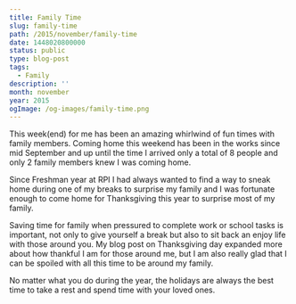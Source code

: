 ```yaml
---
title: Family Time
slug: family-time
path: /2015/november/family-time
date: 1448020800000
status: public
type: blog-post
tags:
  - Family
description: ''
month: november
year: 2015
ogImage: /og-images/family-time.png
---
```




This week(end) for me has been an amazing whirlwind of fun times with family
members. Coming home this weekend has been in the works since mid September and
up until the time I arrived only a total of 8 people and only 2 family members
knew I was coming home.

Since Freshman year at RPI I had always wanted to find a way to sneak home
during one of my breaks to surprise my family and I was fortunate enough to come
home for Thanksgiving this year to surprise most of my family.

Saving time for family when pressured to complete work or school tasks is
important, not only to give yourself a break but also to sit back an enjoy life
with those around you. My blog post on Thanksgiving day expanded more about how
thankful I am for those around me, but I am also really glad that I can be
spoiled with all this time to be around my family.

No matter what you do during the year, the holidays are always the best time to
take a rest and spend time with your loved ones.


